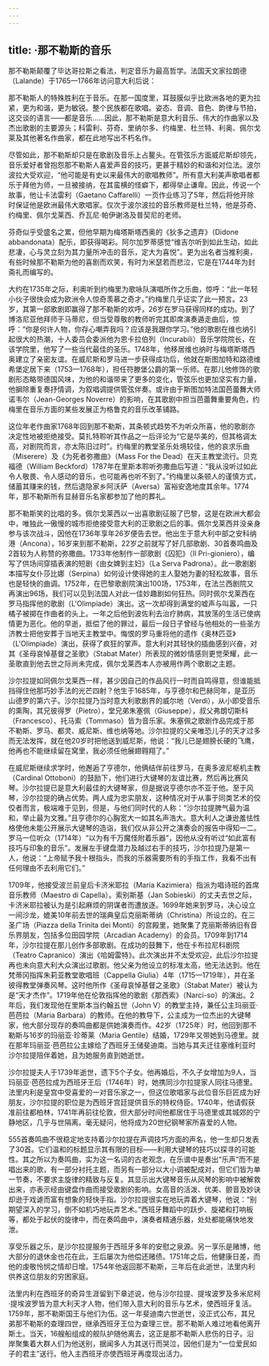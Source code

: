```yaml
---
---
---
```

title: ·那不勒斯的音乐
---




那不勒斯颠覆了毕达哥拉斯之看法，判定音乐为最高哲学。法国天文家拉朗德（Lalande）于1765—1766年访问意大利后说：

那不勒斯人的特殊胜利在于音乐。在那一国度里，耳鼓膜似乎比欧洲各地的更为拉紧，更为和谐，更为敏锐。整个民族都在歌唱。姿态、音调、音色、韵律与节拍，这交谈的语言——都是音乐……因此，那不勒斯是意大利音乐、伟大的作曲家以及杰出歌剧的主要源头；科雷利、芬奇、里纳尔多、约梅里、杜兰特、利奥、佩尔戈莱及其他著名作曲家，都在此地写出不朽名作。



尽管如此，那不勒斯却只是在歌剧及音乐上占鳌头。在管弦乐方面威尼斯却领先，音乐爱好者曾抱怨那不勒斯人喜爱声音的技巧，更甚于精妙的和谐和对位法。波尔波拉大受欢迎，“他可能是有史以来最伟大的歌唱教师”。所有意大利美声歌唱者都乐于拜他为师，一旦被接纳，在其蛮横的怪癖下，都得举止谦卑。因此，传说一个故事，他让卡法雷利（Gaetano Caffarelli）一页作业练习了5年，然后将他开除时保证他是欧洲最伟大歌唱家。仅次于波尔波拉的音乐教师是杜兰特，他是芬奇、约梅里、佩尔戈莱西、乔瓦尼·帕伊谢洛及普契尼的老师。

芬奇似乎受盛名之累，但他早期为梅塔斯塔西奥的《狄多之遗弃》（Didone abbandonata）配乐，即获得喝彩。阿尔加罗蒂感觉“维吉尔听到如此生动，如此悲凄，心与灵立刻为其力量所冲击的音乐，定大为喜悦”。更为出名者当推利奥，有些时候那不勒斯为他的喜剧而欢笑，有时为米瑟若而悲泣，它是在1744年为封斋礼而编写的。

大约在1735年之际，利奥听到约梅里为歌咏队演唱所作之乐曲，惊呼：“此一年轻小伙子很快会成为欧洲令人惊奇羡慕之奇才。”约梅里几乎证实了此一预言。23岁，其第一部歌剧即赢得了那不勒斯的欢呼，26岁在罗马获得同样的成功。到了博洛尼亚他拜师于马蒂尼，但当受尊敬的教师听完其即席演奏遁走曲后，惊呼：“你是何许人物，你存心嘲弄我吗？应该是我跟你学习。”他的歌剧在维也纳引起很大的热潮，十人委员会委派他为恩卡拉伯列（Incurabili）音乐学院院长，在该学院里，他写了一些当代最佳的圣乐。1748年，他移居维也纳时与梅塔斯塔西奥建立了亲密友谊。在威尼斯和罗马进一步获得成功后，他就在斯图加特和路德维希堡定居下来（1753—1768年），担任符滕堡公爵的第一乐师。在那儿他修饰的歌剧形态略带德国风味，为他的和谐带来了更多的变化，管弦乐也更加坚实有力量，他摒除重复奏抒情调，为叙唱调提供管弦伴奏。或许由于斯图加特法国芭蕾舞大师诺韦尔（Jean-Georges Noverre）的影响，在其歌剧中担当芭蕾舞重要角色，约梅里在音乐方面的某些发展正为格鲁克的音乐改革铺路。

这位年老作曲家1768年回到那不勒斯，其条顿式趋势不为听众所喜，他的歌剧亦决定性地被拒绝接受。莫扎特聆听其作品之一后评论为“它是华美的，但其格调太高，对剧院而言，亦太陈旧过时”。约梅里的教堂圣乐处境较佳，他的哀求乐曲（Miserere）及《为死者弥撒曲》（Mass For the Dead）在天主教堂流行。贝克福德（William Beckford）1787年在里斯本聆听弥撒曲后写道：“我从没听过如此令人敬畏、令人感动的音乐，也可能再也听不到了。”约梅里以条顿人的谨慎方式，储蓄其赚来的钱，然后退隐家乡阿沃萨（Aversa）富裕安逸地度其余年。1774年，那不勒斯所有显赫音乐名家都参加了他的葬礼。

那不勒斯笑的比唱的多。佩尔戈莱西以一出喜歌剧征服了巴黎，这是在欧洲大都会中，唯独此一傲慢的城市拒绝接受意大利的正歌剧之后的事。佩尔戈莱西并没亲身参与该次战斗，因他在1736年享年26岁便告去世。他出生于意大利中部之安科纳港（Ancona），16岁来到那不勒斯，22岁之前就写了好几部歌剧、30首奏鸣曲及2首较为人称赞的弥撒曲。1733年他制作一部歌剧《囚犯》（Il Pri-gioniero），编写了供场间穿插表演的短剧《由女婢到主妇》（La Serva Padrona）。此一歌剧剧本描写女仆莎比娜（Serpina）如何设计使得她的主人娶她为妻的轻松故事，音乐也是轻快的曲调。1752年，在巴黎歌剧院演出100场，1753年，在法兰西剧院又再演出96场，我们可以见到法国人对此一佳妙趣剧如何狂热。同时佩尔戈莱西在罗马指挥他的歌剧（L'Olimpiade）演出。这一次却得到满堂的嘘声与叫嚣，一只橘子被掷在作曲者的头上。一年之后他到波佐利去治疗肺病，其放荡的生活已使病情更为恶化。他的早逝，抵偿了他的罪过，最后一段日子曾经与他相处的一些圣方济教士把他安葬于当地天主教堂中。悔恨的罗马重将他的遗作《奥林匹亚》（L'Olimpiade）演出，获得了疯狂的掌声。意大利对其轻快的插曲感到兴奋，对其《圣母哀悼基督之圣歌》（Stabat Mater）所表现的微妙情感则更觉荣耀，此一圣歌直到他去世之际尚未完成，佩尔戈莱西本人亦被用作两个歌剧之主题。

沙尔拉提如同佩尔戈莱西一样，甚少因自己的作品风行一时而自鸣得意，但谁能抵挡得住他那巧妙手法的光芒四射？他生于1685年，与亨德尔和巴赫同年，是亚历山德罗的第六子。沙尔拉提乃当时意大利歌剧界的威尔地（Verdi），从小即受音乐的熏陶，其兄彼得罗（Pietro），堂兄弟朱塞佩（Giuseppe），叔父弗朗切斯科（Francesco）、托马索（Tommaso）皆为音乐家。朱塞佩之歌剧作品完成于那不勒斯、罗马、都灵、威尼斯、维也纳等地。沙尔拉提的父亲唯恐儿子的天才过多而无法发挥，就在他20岁时把他送到威尼斯，他说：“我儿已是翅膀长硬的飞鹰，他再也不能继续留在窝里，我必须任他展翅翱翔了。”

在威尼斯继续求学时，他邂逅了亨德尔，他俩结伴前往罗马，在奥多波尼枢机主教（Cardinal Ottoboni）的鼓励下，他们进行大键琴的友谊比赛，然后再比赛风琴。沙尔拉提已是意大利最佳的大键琴家，但是据说亨德尔亦不亚于他。至于风琴，沙尔拉提的确占优势。两人成为忠实朋友，这种情况对于从事于同类艺术的佼佼者而言，极端难于见到，但是，与他们同时代的人称：“沙尔拉提脾气最为温和，举止最为文雅。”且亨德尔的心胸宽大一如其名声浩大。意大利人之谦逊羞怯性格使他未能公开展示大键琴的造诣，我们仅从非公开之演奏会的报告中得知一二。罗马一位听众（1714年）“以为有千万魔怪附着乐器”，因他从没有听过“如此富有技巧与印象的音乐”。发展左手键盘潜力及越过右手的技巧，沙尔拉提乃是第一人，他说：“上帝赋予我十根指头，而我的乐器需要所有的手指工作，我看不出有任何理由不去利用它们。”

1709年，他接受波兰前皇后卡济米耶拉（Maria Kazimiera）指派为唱诗班的首席音乐教师（Maestro di Capella）。索别斯基（Jan Sobieski）的丈夫去世之际，卡济米耶拉被认为是引起麻烦的阴谋者而遭放逐。1699年她来到罗马，决心设立一间沙龙，媲美10年前去世的瑞典皇后克丽斯蒂纳（Christina）所设立的。在三圣广场（Piazza della Trinita dei Monti）的宫殿里，她聚集了克丽斯蒂纳旧有音乐界朋友，包括多位田园学院（Arcadian Academy）的会员。1709年到1714年，沙尔拉提在那儿创作多部歌剧。在成功的鼓舞下，他在卡布拉尼科剧院（Teatro Capranico）演出《哈姆雷特》。此次演出并不太受欢迎，此后沙尔拉提再也未向意大利大众演出过歌剧。他父亲为他设立的标准太高，他无法达到。他在梵蒂冈指挥朱莉亚教堂歌唱班（Cappella Giulia）4年（1715—1719年），并在圣彼得教堂弹奏风琴。这时他所作《圣母哀悼基督之圣歌》（Stabat Mater）被认为是“天才杰作”。1719年他在伦敦指挥他的歌剧《那西索》（Narci-so）的演出。2年后，我们发现他在里斯本当约翰五世（John V）的教堂主持，兼任公主玛丽亚·芭芭拉（Maria Barbara）的教师。在他的教导下，公主成为一位杰出的大键琴家，他大部分现存的奏鸣曲都是供她演奏而作。42岁（1725年）时，他回到那不勒斯与16岁的玛丽亚·珍蒂莱（Maria Gentile）结婚，1729年又带她到马德里。就在那年玛丽亚·芭芭拉公主嫁给了西班牙王储斐迪南。当她与其夫迁往塞维利亚时沙尔拉提陪伴着她，且为她服务直到她逝世。

沙尔拉提夫人于1739年逝世，遗下5个子女。他再婚后，不久子女增加为9人，当玛丽亚·芭芭拉成为西班牙王后（1746年）时，她携同沙尔拉提家人同往马德里。法里内利是皇宫中受喜爱的一对音乐家之一，但这位歌唱家与此位音乐巨匠成为好朋友，沙尔拉提的职位是为西班牙宫廷提供音乐的特权侍臣。1740年，他请假获准前往都柏林，1741年再前往伦敦，但大部分时间他都居住于马德里或其城郊的宁静地区，几乎与世隔离。毫无疑问，他将成为20世纪钢琴家所喜爱的人物。

555首奏鸣曲不很稳定地支持着沙尔拉提在声调技巧方面的声名，他一生却只发表了30首。它们温和的标题显示其有限的目标——利用大键琴的技巧以探寻的可能性。其之所以为奏鸣曲，实为这一名词的古老观念，在乐谱中是奏出“乐声”而不是唱出来的歌，有一部分衬托主题，而另有一部分以大小调被配成对，但它们皆为单一节奏，不要求主旋律的精致与反复。其显示出大键琴音乐从风琴的影响中被解救出来，亦表示经由键盘作曲而接受歌剧的影响。女高音的活泼、优美、颤音及妙诀却逊于戏谑而富有想象的轻快手指。沙尔拉提很实在地玩弄着大键琴，他说：“别期望深入的学习，倒不如机巧地玩弄艺术。”西班牙舞蹈中的跃步、旋裙和打响板等，都处于起伏的旋律中，而在奏鸣曲中，演奏者精通乐器，处处都能痛快地发泄。

享受乐器之乐，是沙尔拉提服务于西班牙多年的安慰之泉源。另一享乐是赌博，他大部分的退休金也花在此，王后屡次为他偿还赌债。1751年之后，他健康日差，而他的虔敬怜悯之情却日增。1754年他返回那不勒斯，三年后在此逝世，法里内利供养这位朋友的穷困家庭。

法里内利在西班牙的奇异生涯留到下章述说，他与沙尔拉提、提埃波罗及多米尼柯·提埃波罗皆为意大利天才人物，他们带入意大利的音乐与艺术，使西班牙复活。1759年，那不勒斯国王与他们为伍。这一年斐迪南六世逝世，没正式公布，其兄弟那不勒斯的查理四世，继承西班牙王位为查理三世。那不勒斯人难过地看他离开斯土。当天，16艘船组成的舰队护随他离去，这正是那不勒斯人悲伤的日子。沿岸聚集着大群人们为他送别，据闻多人为其送行而哭泣，因他们是为“一位爱民如子的君主”送行。他入主西班牙亦使西班牙再度现出活力。